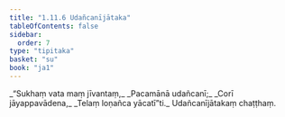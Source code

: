 ```yaml
---
title: "1.11.6 Udañcanījātaka"
tableOfContents: false
sidebar:
  order: 7
type: "tipitaka"
basket: "su"
book: "ja1"
---
```



<DynamicBreadcrumb />

<Division number="106" book="ja1" bookNo="22" page="25">

<Paragraph number="235" type="verses" book="ja1">
_“Sukhaṃ vata maṃ jīvantaṃ,_  
_Pacamānā udañcanī;_  
_Corī jāyappavādena,_  
_Telaṃ loṇañca yācatī”ti._  


</Paragraph>
</Division>

<Paragraph number="236" type="center" book="ja1">
Udañcanījātakaṃ chaṭṭhaṃ.
</Paragraph>